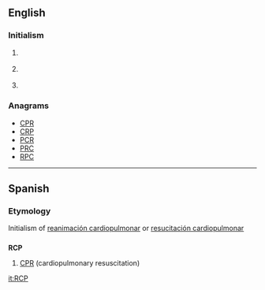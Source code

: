 ==English==
{{wikipedia}}

===Initialism===
{{en-initialism}}

# {{mechanical engineering}} {{initialism of|w:Reinforced Concrete Pipe|Reinforced Concrete Pipe}}
# {{politics}} {{initialism of|w:Revolutionary Communist Party|Revolutionary Communist Party}}
# {{software}} {{initialism of|w:Rich Client Platform|Rich Client Platform}}

===Anagrams===
* [[CPR#English|CPR]] 
* [[CRP#English|CRP]]
* [[PCR#English|PCR]]
* [[PRC#English|PRC]]
* [[RPC#English|RPC]]

----
==Spanish==

===Etymology===
Initialism of [[reanimación cardiopulmonar]] or [[resucitación cardiopulmonar]]


==={{initialism-old|es}}===
'''RCP'''

# [[CPR]] (cardiopulmonary resuscitation)

[[it:RCP]]
